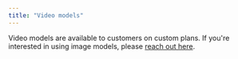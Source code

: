 ```yaml
---
title: "Video models"
---
```


Video models are available to customers on custom plans. If you're interested in using image models, please [reach out here](https://moderationapi.com/sales).
